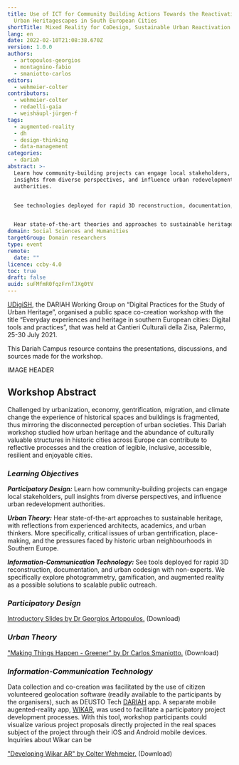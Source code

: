 ```yaml
---
title: Use of ICT for Community Building Actions Towards the Reactivation of
  Urban Heritagescapes in South European Cities
shortTitle: Mixed Reality for CoDesign, Sustainable Urban Reactivation in Historic Cities
lang: en
date: 2022-02-10T21:08:38.670Z
version: 1.0.0
authors:
  - artopoulos-georgios
  - montagnino-fabio
  - smaniotto-carlos
editors:
  - wehmeier-colter
contributors:
  - wehmeier-colter
  - redaelli-gaia
  - weishäupl-jürgen-f
tags:
  - augmented-reality
  - dh
  - design-thinking
  - data-management
categories:
  - dariah
abstract: >-
  Learn how community-building projects can engage local stakeholders, pull
  insights from diverse perspectives, and influence urban redevelopment
  authorities.


  See technologies deployed for rapid 3D reconstruction, documentation, and urban codesign with non-experts. We specifically explore augmented reality as a possible solution to scalable public access. 


  Hear state-of-the-art theories and approaches to sustainable heritage, with reflections from experienced architects, academics, and urban thinkers. More specifically, critical issues of urban gentrification, place-making, and the pressures faced by historic urban neighbourhoods in Southern Europe.
domain: Social Sciences and Humanities
targetGroup: Domain researchers
type: event
remote:
  date: ""
licence: ccby-4.0
toc: true
draft: false
uuid: suFMfmR0fqzFrnTJXg0tV
---
```

[UDigiSH](https://www.dariah.eu/activities/working-groups/digital-practices-for-the-study-of-urban-heritage/), the DARIAH Working Group on “Digital Practices for the Study of Urban Heritage”, organised a public space co-creation workshop with the title “Everyday experiences and heritage in southern European cities: Digital tools and practices”, that was held at Cantieri Culturali della Zisa, Palermo, 25-30 July 2021. 

This Dariah Campus resource contains the presentations, discussions, and sources made for the workshop. 

IMAGE HEADER

## Workshop Abstract

Challenged by urbanization, economy, gentrification, migration, and climate change the experience of historical spaces and buildings is fragmented, thus mirroring the disconnected perception of urban societies. This Dariah workshop studied how urban heritage and the abundance of culturally valuable structures in historic cities across Europe can contribute to reflective processes and the creation of legible, inclusive, accessible, resilient and enjoyable cities. 

### _**Learning Objectives**_

_**Participatory Design:**_ Learn how community-building projects can engage local stakeholders, pull insights from diverse perspectives, and influence urban redevelopment authorities. 

_**Urban Theory:**_ Hear state-of-the-art approaches to sustainable heritage, with reflections from experienced architects, academics, and urban thinkers. More specifically, critical issues of urban gentrification, place-making, and the pressures faced by historic urban neighbourhoods in Southern Europe.

_**Information-Communication Technology:**_ See tools deployed for rapid 3D reconstruction, documentation, and urban codesign with non-experts. We specifically explore photogrammetry, gamification, and augmented reality as a possible solutions to scalable public outreach. 

### _**Participatory Design**_
[Introductory Slides by Dr Georgios Artopoulos.](https://cyprus.ncsa.illinois.edu/clowder/files/620acb41e4b075218ce5d54d?dataset=620acb32e4b075218ce5d548&space=620ab500e4b075218ce5d3f9) (Download)

### _**Urban Theory**_

["Making Things Happen - Greener" by Dr Carlos Smaniotto.](https://cyprus.ncsa.illinois.edu/clowder/files/620acb41e4b075218ce5d54d?dataset=620acb32e4b075218ce5d548&space=620ab500e4b075218ce5d3f9) (Download)

### _**Information-Communication Technology**_

Data collection and co-creation was facilitated by the use of citizen volunteered geolocation software (readily available to the participants by the organisers), such as DEUSTO Tech [DARIAH](https://play.google.com/store/apps/details?id=mobility.deustotech.dariah_android) app. A separate mobile augented-reality app, [WIKAR](http://wikar.co/), was used to facilitate a participatory project development processes. With this tool, workshop participants could visualize various project proposals directly projected in the real spaces subject of the project through their iOS and Android mobile devices. Inquiries about Wikar can be

["Developing Wikar AR" by Colter Wehmeier.](https://cyprus.ncsa.illinois.edu/clowder/datasets/620aca5ae4b075218ce5d514?space=620ab500e4b075218ce5d3f9) (Download)